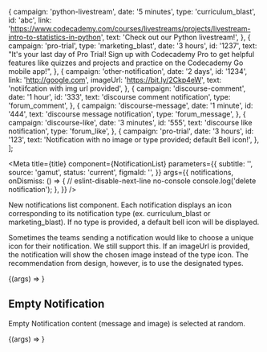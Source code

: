

  {
    campaign: 'python-livestream',
    date: '5 minutes',
    type: 'curriculum_blast',
    id: 'abc',
    link:
      'https://www.codecademy.com/courses/livestreams/projects/livestream-intro-to-statistics-in-python',
    text: 'Check out our Python livestream!',
  },
  {
    campaign: 'pro-trial',
    type: 'marketing_blast',
    date: '3 hours',
    id: '1237',
    text:
      "It's your last day of Pro Trial! Sign up with Codecademy Pro to get helpful features like quizzes and projects and practice on the Codecademy Go mobile app!",
  },
  {
    campaign: 'other-notification',
    date: '2 days',
    id: '1234',
    link: 'http://google.com',
    imageUrl: 'https://bit.ly/2Ckp4eW',
    text: 'notiifcation with img url provided',
  },
  {
    campaign: 'discourse-comment',
    date: '1 hour',
    id: '333',
    text: 'discourse comment notification',
    type: 'forum_comment',
  },
  {
    campaign: 'discourse-message',
    date: '1 minute',
    id: '444',
    text: 'discourse message notification',
    type: 'forum_message',
  },
  {
    campaign: 'discourse-like',
    date: '3 minutes',
    id: '555',
    text: 'discourse like notification',
    type: 'forum_like',
  },
  {
    campaign: 'pro-trial',
    date: '3 hours',
    id: '123',
    text: 'Notification with no image or type provided; default Bell icon!',
  },
];

<Meta
  title={title}
  component={NotificationList}
  parameters={{
    subtitle: '',
    source: 'gamut',
    status: 'current',
    figmaId: '',
  }}
  args={{
    notifications,
    onDismiss: () => {
      // eslint-disable-next-line no-console
      console.log('delete notification');
    },
  }}
/>

New notifications list component. Each notification displays an icon corresponding to its notification type (ex. curriculum_blast or marketing_blast). If no type is provided, a default bell icon will be displayed.

Sometimes the teams sending a notification would like to choose a unique icon for their notification. We still support this. If an imageUrl is provided, the notification will show the chosen image instead of the type icon. The recommendation from design, however, is to use the designated types.

<Canvas>
  <Story name="NotificationList">
    {(args) => <NotificationList {...args} />}
  </Story>
</Canvas>

<PropsTable story="NotificationList" />

## Empty Notification

Empty Notification content (message and image) is selected at random.

<Canvas>
  <Story name="Empty" args={{ notifications: [] }}>
    {(args) => <NotificationList {...args} />}
  </Story>
</Canvas>
